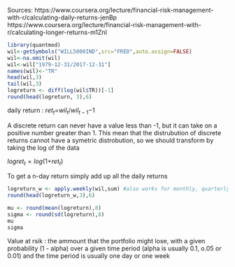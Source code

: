 Sources: 
https://www.coursera.org/lecture/financial-risk-management-with-r/calculating-daily-returns-jenBp
https://www.coursera.org/lecture/financial-risk-management-with-r/calculating-longer-returns-m1ZnI
```r
library(quantmod)
wil<-getSymbols("WILL5000IND",src="FRED",auto.assign=FALSE)
wil<-na.omit(wil)
wil<-wil["1979-12-31/2017-12-31"]
names(wil)<-"TR"
head(wil,3)
tail(wil,3)
logreturn <- diff(log(wil$TR))[-1]
round(head(logreturn, 3),6)


```
daily return : $re$$t_t$$=$$wil_t$$/$$wil_{t-1}$$-1$


A discrete return can never have a value less than -1, but it can take on a positive number greater than 1. This mean that the distrubution of discrete returns cannot have a symetric distrobution, so we should transform by taking the log of the data


$logre$$t_t$$=log(1+$$ret_t$$)$

To get a n-day return simply add up all the daily returns 

```r
logreturn_w <- apply.weekly(wil,sum) #also works for monthly, quarterly, and yearly
round(head(logreturn_w,3),6)

mu <- round(mean(logreturn),8)
sigma <- round(sd(logreturn),8)
mu 
sigma
```

Value at rsik : the ammount that the portfolio might lose, with a given probability (1 - alpha) over a given time period (alpha is usually 0.1, o.05 or 0.01) and the time period is usually one day or one week

